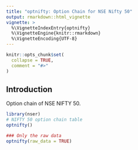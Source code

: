 ---
title: "optnifty: Option Chain for NSE Nifty 50"
output: rmarkdown::html_vignette
vignette: >
  %\VignetteIndexEntry{optnifty}
  %\VignetteEngine{knitr::rmarkdown}
  %\VignetteEncoding{UTF-8}
---

```{r, include = FALSE}
knitr::opts_chunk$set(
  collapse = TRUE,
  comment = "#>"
)
```

## Introduction 

Option chain of NSE NIFTY 50. 


``` r
library(nser)
# NIFTY 50 option chain table
optnifty()

### Only the raw data
optnifty(raw_data = TRUE)
```
